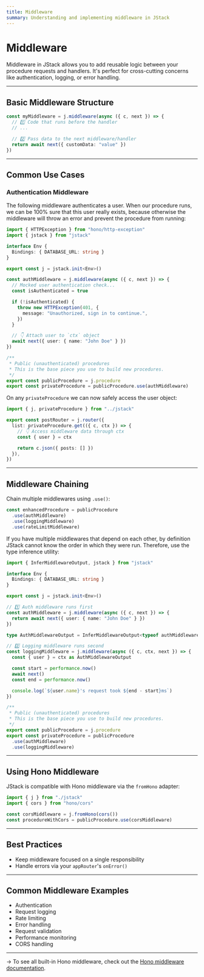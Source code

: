 ```yaml
---
title: Middleware
summary: Understanding and implementing middleware in JStack
---
```


# Middleware

Middleware in JStack allows you to add reusable logic between your procedure requests and handlers. It's perfect for cross-cutting concerns like authentication, logging, or error handling.

---

## Basic Middleware Structure

```ts server/jstack.ts
const myMiddleware = j.middleware(async ({ c, next }) => {
  // 1️⃣ Code that runs before the handler
  // ...

  // 2️⃣ Pass data to the next middleware/handler
  return await next({ customData: "value" })
})
```

---

## Common Use Cases

### Authentication Middleware

The following middleware authenticates a user. When our procedure runs, we can be 100% sure that this user really exists, because otherwise the middleware will throw an error and prevent the procedure from running:

```ts server/jstack.ts {10-22, 29}
import { HTTPException } from "hono/http-exception"
import { jstack } from "jstack"

interface Env {
  Bindings: { DATABASE_URL: string }
}

export const j = jstack.init<Env>()

const authMiddleware = j.middleware(async ({ c, next }) => {
  // Mocked user authentication check...
  const isAuthenticated = true

  if (!isAuthenticated) {
    throw new HTTPException(401, {
      message: "Unauthorized, sign in to continue.",
    })
  }

  // 👇 Attach user to `ctx` object
  await next({ user: { name: "John Doe" } })
})

/**
 * Public (unauthenticated) procedures
 * This is the base piece you use to build new procedures.
 */
export const publicProcedure = j.procedure
export const privateProcedure = publicProcedure.use(authMiddleware)
```

On any `privateProcedure` we can now safely access the user object:

```ts server/routers/post-router.ts {5-6}
import { j, privateProcedure } from "../jstack"

export const postRouter = j.router({
  list: privateProcedure.get(({ c, ctx }) => {
    // 👇 Access middleware data through ctx
    const { user } = ctx

    return c.json({ posts: [] })
  }),
})
```

---

## Middleware Chaining

Chain multiple middlewares using `.use()`:

```ts
const enhancedProcedure = publicProcedure
  .use(authMiddleware)
  .use(loggingMiddleware)
  .use(rateLimitMiddleware)
```

If you have multiple middlewares that depend on each other, by definition JStack cannot know the order in which they were run. Therefore, use the type inference utility:

```ts server/jstack.ts {14, 18}
import { InferMiddlewareOutput, jstack } from "jstack"

interface Env {
  Bindings: { DATABASE_URL: string }
}

export const j = jstack.init<Env>()

// 1️⃣ Auth middleware runs first
const authMiddleware = j.middleware(async ({ c, next }) => {
  return await next({ user: { name: "John Doe" } })
})

type AuthMiddlewareOutput = InferMiddlewareOutput<typeof authMiddleware>

// 2️⃣ Logging middleware runs second
const loggingMiddleware = j.middleware(async ({ c, ctx, next }) => {
  const { user } = ctx as AuthMiddlewareOutput

  const start = performance.now()
  await next()
  const end = performance.now()

  console.log(`${user.name}'s request took ${end - start}ms`)
})

/**
 * Public (unauthenticated) procedures
 * This is the base piece you use to build new procedures.
 */
export const publicProcedure = j.procedure
export const privateProcedure = publicProcedure
  .use(authMiddleware)
  .use(loggingMiddleware)
```

---

## Using Hono Middleware

JStack is compatible with Hono middleware via the `fromHono` adapter:

```ts
import { j } from "./jstack"
import { cors } from "hono/cors"

const corsMiddleware = j.fromHono(cors())
const procedureWithCors = publicProcedure.use(corsMiddleware)
```

---

## Best Practices

- Keep middleware focused on a single responsibility
- Handle errors via your `appRouter`'s `onError()`

---

## Common Middleware Examples

- Authentication
- Request logging
- Rate limiting
- Error handling
- Request validation
- Performance monitoring
- CORS handling

---

&rarr; To see all built-in Hono middleware, check out the [Hono middleware documentation](https://hono.dev/docs/middleware/builtin/basic-auth).
